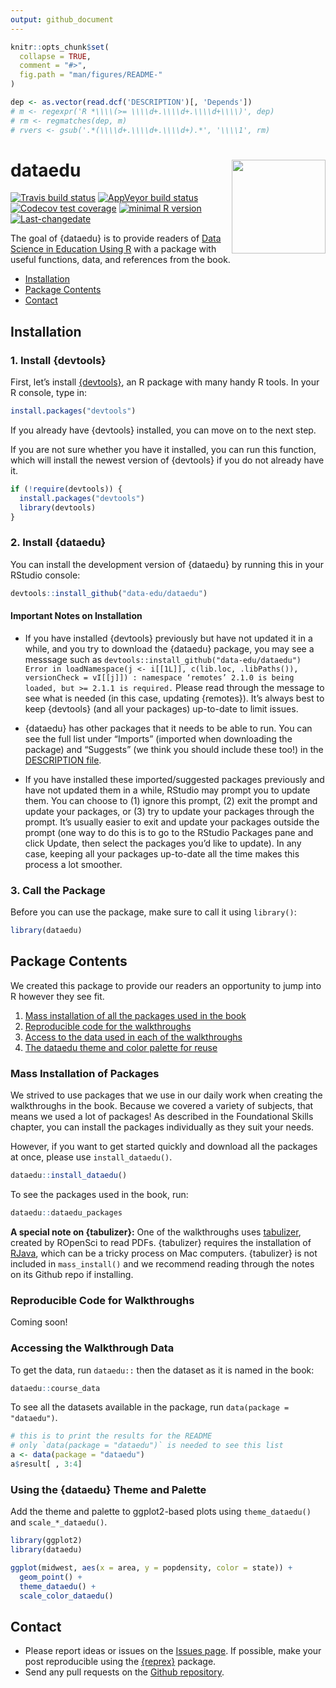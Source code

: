 ```yaml
---
output: github_document
---
```


<!-- README.md is generated from README.Rmd. Please edit that file -->

```r
knitr::opts_chunk$set(
  collapse = TRUE,
  comment = "#>",
  fig.path = "man/figures/README-"
)

dep <- as.vector(read.dcf('DESCRIPTION')[, 'Depends'])
# m <- regexpr('R *\\\\(>= \\\\d+.\\\\d+.\\\\d+\\\\)', dep)
# rm <- regmatches(dep, m)
# rvers <- gsub('.*(\\\\d+.\\\\d+.\\\\d+).*', '\\\\1', rm)
```

# dataedu <img src = 'man/figures/logo.png' align="right" height="150" />

<!-- badges: start -->
[![Travis build status](https://travis-ci.org/data-edu/dataedu.svg?branch=master)](https://travis-ci.org/data-edu/dataedu)
[![AppVeyor build status](https://ci.appveyor.com/api/projects/status/github/data-edu/dataedu?branch=master&svg=true)](https://ci.appveyor.com/project/data-edu/dataedu)
[![Codecov test coverage](https://codecov.io/gh/data-edu/dataedu/branch/master/graph/badge.svg)](https://codecov.io/gh/data-edu/dataedu?branch=master)
[![minimal R version](https://img.shields.io/badge/R%3E%3D-3.6-6666ff.svg)](https://cran.r-project.org/)
[![Last-changedate](https://img.shields.io/badge/last%20change-`r gsub('-', '--', Sys.Date())`-yellowgreen.svg)](https://github.com/data-edu/dataedu/commits/master)
<!-- badges: end -->

The goal of {dataedu} is to provide readers of [Data Science in Education Using R](https://github.com/data-edu/data-science-in-education) with a package with useful functions, data, and references from the book.

* [ Installation ](#installation)
* [ Package Contents ](#package-contents)
* [ Contact ](#contact)

## Installation

### 1. Install {devtools}

First, let's install [{devtools}](https://github.com/r-lib/devtools), an R package with many handy R tools. In your R console, type in:

``` r
install.packages("devtools")
```

If you already have {devtools} installed, you can move on to the next step.

If you are not sure whether you have it installed, you can run this function, which will install the newest version of {devtools} if you do not already have it.

``` r
if (!require(devtools)) {
  install.packages("devtools")
  library(devtools)
}
```

### 2. Install {dataedu}

You can install the development version of {dataedu} by running this in your RStudio console:

``` r
devtools::install_github("data-edu/dataedu")
```

#### Important Notes on Installation

* If you have installed {devtools} previously but have not updated it in a while, and you try to download the {dataedu} package, you may see a messsage such as `devtools::install_github("data-edu/dataedu")  Error in loadNamespace(j <- i[[1L]], c(lib.loc, .libPaths()), versionCheck = vI[[j]]) : namespace ‘remotes’ 2.1.0 is being loaded, but >= 2.1.1 is required.` Please read through the message to see what is needed (in this case, updating {remotes}). It's always best to keep {devtools} (and all your packages) up-to-date to limit issues.

* {dataedu} has other packages that it needs to be able to run. You can see the full list under "Imports" (imported when downloading the package) and  "Suggests" (we think you should include these too!) in the [DESCRIPTION file](https://github.com/data-edu/dataedu/blob/master/DESCRIPTION#L34).

* If you have installed these imported/suggested packages previously and have not updated them in a while, RStudio may prompt you to update them. You can choose to (1) ignore this prompt, (2) exit the prompt and update your packages, or (3) try to update your packages through the prompt. It's usually easier to exit and update your packages outside the prompt (one way to do this is to go to the RStudio Packages pane and click Update, then select the packages you'd like to update). In any case, keeping all your packages up-to-date all the time makes this process a lot smoother.

### 3. Call the Package

Before you can use the package, make sure to call it using `library()`:

```r
library(dataedu)
```

## Package Contents

We created this package to provide our readers an opportunity to jump into R however they see fit.

1. [Mass installation of all the packages used in the book](#mass-installation-of-packages)
2. [Reproducible code for the walkthroughs](#reproducible-code-for-walkthroughs)
3. [Access to the data used in each of the walkthroughs](#accessing-the-walkthrough-data)
4. [The dataedu theme and color palette for reuse](#using-the-dataedu-theme-and-palette)

### Mass Installation of Packages

We strived to use packages that we use in our daily work when creating the walkthroughs in the book. Because we covered a variety of subjects, that means we used a lot of packages! As described in the Foundational Skills chapter, you can install the packages individually as they suit your needs. 

However, if you want to get started quickly and download all the packages at once, please use `install_dataedu()`.

``` r
dataedu::install_dataedu()
```

To see the packages used in the book, run:

```r
dataedu::dataedu_packages
```

**A special note on {tabulizer}:** One of the walkthroughs uses [tabulizer](https://github.com/ropensci/tabulizer), created by ROpenSci to read PDFs. {tabulizer} requires the installation of [RJava](https://cran.r-project.org/web/packages/rJava/index.html), which can be a tricky process on Mac computers. {tabulizer} is not included in `mass_install()` and we recommend reading through the notes on its Github repo if installing.

### Reproducible Code for Walkthroughs

Coming soon!

### Accessing the Walkthrough Data

To get the data, run `dataedu::` then the dataset as it is named in the book:

``` r
dataedu::course_data
```
To see all the datasets available in the package, run `data(package = "dataedu")`.

```r
# this is to print the results for the README
# only `data(package = "dataedu")` is needed to see this list
a <- data(package = "dataedu")
a$result[ , 3:4]
```

### Using the {dataedu} Theme and Palette

Add the theme and palette to ggplot2-based plots using `theme_dataedu()` and `scale_*_dataedu()`.

```r
library(ggplot2)
library(dataedu)

ggplot(midwest, aes(x = area, y = popdensity, color = state)) +
  geom_point() +
  theme_dataedu() +
  scale_color_dataedu()
```

## Contact

* Please report ideas or issues on the [Issues page](https://github.com/data-edu/dataedu/issues). If possible, make your post reproducible using the [{reprex}](https://github.com/tidyverse/reprex) package.
* Send any pull requests on the [Github repository](https://github.com/data-edu/dataedu).

